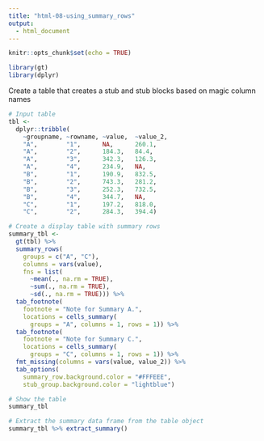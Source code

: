```yaml
---
title: "html-08-using_summary_rows"
output:
  - html_document
---
```


```r
knitr::opts_chunk$set(echo = TRUE)

library(gt)
library(dplyr)
```

Create a table that creates a stub and stub blocks based on magic column names

```r
# Input table
tbl <-
  dplyr::tribble(
    ~groupname, ~rowname, ~value,  ~value_2,
    "A",        "1",      NA,      260.1,
    "A",        "2",      184.3,   84.4,
    "A",        "3",      342.3,   126.3,
    "A",        "4",      234.9,   NA,
    "B",        "1",      190.9,   832.5,
    "B",        "2",      743.3,   281.2,
    "B",        "3",      252.3,   732.5,
    "B",        "4",      344.7,   NA,
    "C",        "1",      197.2,   818.0,
    "C",        "2",      284.3,   394.4)
```

```r
# Create a display table with summary rows
summary_tbl <-
  gt(tbl) %>%
  summary_rows(
    groups = c("A", "C"),
    columns = vars(value),
    fns = list(
      ~mean(., na.rm = TRUE),
      ~sum(., na.rm = TRUE),
      ~sd(., na.rm = TRUE))) %>%
  tab_footnote(
    footnote = "Note for Summary A.",
    locations = cells_summary(
      groups = "A", columns = 1, rows = 1)) %>%
  tab_footnote(
    footnote = "Note for Summary C.",
    locations = cells_summary(
      groups = "C", columns = 1, rows = 1)) %>%
  fmt_missing(columns = vars(value, value_2)) %>%
  tab_options(
    summary_row.background.color = "#FFFEEE",
    stub_group.background.color = "lightblue")
```

```r
# Show the table
summary_tbl
```

```r
# Extract the summary data frame from the table object
summary_tbl %>% extract_summary()
```
